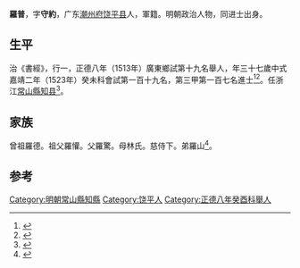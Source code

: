 {{明清人物信息框
| 姓名 = 羅普
| 原名 =
| 圖片名稱= 
| 圖片大小 =
| 圖片說明 = 
| 最高職務 =
| 國家 = 大明 
| 爵位 =
| 籍貫 = [[廣東|廣東]][[潮州府|潮州府]][[饒平縣|饒平縣]]
| 族裔 = 
| 字號 = 
| 諡號 =
| 出生日期 = 六月十二日
| 出生地點 = 
| 逝世日期 = 卒年不詳 
| 逝世地點 =
| 墓葬 =
| 配偶 = 娶許氏
| 親屬 = 
| 出身 =
* 正德八年癸酉科舉人
* 嘉靖二年癸未科進士
| 經歷 =
| 著作 = 
}}
'''羅普'''{{BD|1487年||？年||}}，字'''守約'''，广东[[潮州府|潮州府]][[饶平县|饶平县]]人，軍籍。明朝政治人物，同进士出身。

==生平== 
治《書經》，行一，正德八年（1513年）廣東鄉試第十九名舉人，年三十七歲中式嘉靖二年（1523年）癸未科會試第一百十九名，第三甲第一百七名進士<ref>{{Cite book|title=《皇明贡举考》卷五|last=（明）[[张朝瑞|张朝瑞]]|first=|publisher=《续修四库全书》史部第828册|year=|isbn=|location=|pages=}}</ref><ref>{{Cite book|title=贡举志五种 上|last=鲁小俊，江俊伟著|first=|publisher=武汉：武汉大学出版社|year=2009|isbn=978-7-307-07043-1|location=|pages=}}</ref>。任浙江[[常山縣|常山縣]][[知县|知县]]<ref>{{cite news|title=明朝潮州府文进士名录|url=http://zt.czonline.net/2010wenhua/txcr/chaorendongtai/kejiao/2010-12-02/31625.html|accessdate=2013-08-07|newspaper=潮州热线|archive-url=https://web.archive.org/web/20131004220414/http://zt.czonline.net/2010wenhua/txcr/chaorendongtai/kejiao/2010-12-02/31625.html|archive-date=2013-10-04|dead-url=yes}}</ref>。

==家族== 
曾祖羅德。祖父羅懽。父羅驚。母林氏。慈侍下。弟羅山<ref>{{Cite book|title=天一阁藏明代科举录选刊 登科录 点校本|last=龚延明主编|first=|publisher=宁波出版社|year=2016|isbn=978-7-5526-2320-8|location=宁波|pages=|quote=《天一閣藏明代科舉錄選刊.登科錄》之《嘉靖二年癸未科進士登科録》}}</ref>。

==参考==
{{reflist}}
{{明朝人物小作品}}
{{嘉靖二年癸未科殿試金榜}}
{{DEFAULTSORT:Luo罗}}
[[Category:明朝常山縣知縣|Category:明朝常山縣知縣]]
[[Category:饶平人|Category:饶平人]]
[[Category:正德八年癸酉科舉人|Category:正德八年癸酉科舉人]]